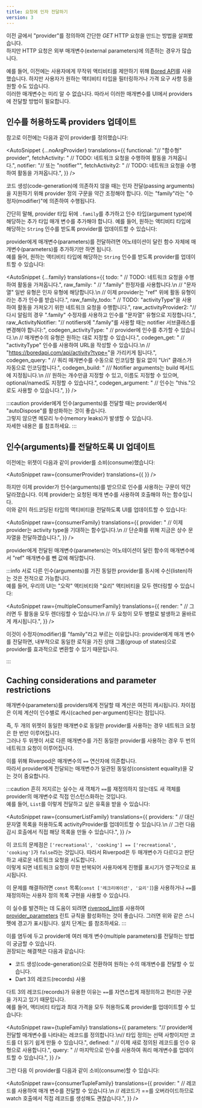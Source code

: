 ```yaml
---
title: 요청에 인자 전달하기
version: 3
---
```



이전 글에서 "provider"를 정의하여 간단한 _GET_ HTTP 요청을 만드는 방법을 살펴봤습니다.  
하지만 HTTP 요청은 외부 매개변수(external parameters)에 의존하는 경우가 많습니다.

예를 들어, 이전에는 사용자에게 무작위 액티비티를 제안하기 위해 [Bored API](https://boredapi.com/)를 사용했습니다.
하지만 사용자가 원하는 액티비티 타입을 필터링하거나 가격 요구 사항 등을 원할 수도 있습니다.  
이러한 매개변수는 미리 알 수 없습니다. 
따라서 이러한 매개변수를 UI에서 providers에 전달할 방법이 필요합니다.

## 인수를 허용하도록 providers 업데이트

참고로 이전에는 다음과 같이 provider를 정의했습니다:

<AutoSnippet 
    {...noArgProvider} 
    translations={{
        functional: "// \"함수형\" provider",
        fetchActivity: "  // TODO: 네트워크 요청을 수행하여 활동을 가져옵니다.",
        notifier: "// 또는 \"notifier\"",
        fetchActivity2: "    // TODO: 네트워크 요청을 수행하여 활동을 가져옵니다.",
    }}
/>

<When codegen={false}>

코드 생성(code-generation)에 의존하지 않을 때는 인자 전달(passing arguments)을 지원하기 위해 provider 정의 구문을 약간 조정해야 합니다. 
이는 "family"라는 "수정자(modifier)"에 의존하여 수행됩니다.

간단히 말해, provider 타입 뒤에 `.family`를 추가하고 인수 타입(argument type)에 해당하는 추가 타입 매개 변수를 추가해야 합니다.
예를 들어, 원하는 액티비티 타입에 해당하는 `String` 인수를 받도록 provider를 업데이트할 수 있습니다:

</When>

<When codegen={true}>

provider에게 매개변수(parameters)를 전달하려면 어노테이션이 달린 함수 자체에 매개변수(parameters)를 추가하기만 하면 됩니다.  
예를 들어, 원하는 액티비티 타입에 해당하는 `String` 인수를 받도록 provider를 업데이트할 수 있습니다:

</When>

<AutoSnippet 
    {...family} 
    translations={{
        todo: "    // TODO: 네트워크 요청을 수행하여 활동을 가져옵니다.",
        raw_family: "    // \".family\" 한정자를 사용합니다.\n    // \"문자열\" 일반 유형은 인자 유형에 해당합니다.\n    // 이제 provider는 \"ref\" 위에 활동 유형이라는 추가 인수를 받습니다.",
        raw_family_todo: "  // TODO: \"activityType\"을 사용하여 활동을 가져오기 위한 네트워크 요청을 수행합니다.",
        raw_activityProvider2: "// 다시 알림의 경우 \".family\" 수정자를 사용하고 인수를 \"문자열\" 유형으로 지정합니다.",
        raw_ActivityNotifier: "// notifiers에 \".family\"를 사용할 때는 notifier 서브클래스를 변경해야 합니다:",
        codegen_activityType: "  // provider에 인수를 추가할 수 있습니다.\n  // 매개변수의 유형은 원하는 대로 지정할 수 있습니다.",
        codegen_get: "  // \"activityType\" 인수를 사용하여 URL을 작성할 수 있습니다.\n  // \"https://boredapi.com/api/activity?type=<activityType>\"을 가리키게 됩니다.",
        codegen_query: "      // 쿼리 매개변수를 수동으로 인코딩할 필요 없이 \"Uri\" 클래스가 자동으로 인코딩합니다.",
        codegen_build: "  /// Notifier arguments는 build 메서드에 지정됩니다.\n  /// 원하는 개수만큼 지정할 수 있고, 이름도 지정할 수 있으며, optional/named도 지정할 수 있습니다.",
        codegen_argument: "    // 인수는 \"this.<argumentName>\"으로도 사용할 수 있습니다.",
    }}
/>

:::caution
provider에게 인수(arguments)를 전달할 때는 provider에서 "autoDispose"를 활성화하는 것이 좋습니다.  
그렇지 않으면 메모리 누수(memory leaks)가 발생할 수 있습니다.  
자세한 내용은 <Link documentID="essentials/auto_dispose" />를 참조하세요.
:::

## 인수(arguments)를 전달하도록 UI 업데이트

이전에는 위젯이 다음과 같이 provider를 소비(consume)했습니다:

<AutoSnippet 
    raw={consumerProvider} 
    translations={{
    }}
/>

하지만 이제 provider가 인수(arguments)를 받으므로 인수를 사용하는 구문이 약간 달라졌습니다. 
이제 provider는 요청된 매개 변수를 사용하여 호출해야 하는 함수입니다.  
이와 같이 하드코딩된 타입의 액티비티을 전달하도록 UI를 업데이트할 수 있습니다:

<AutoSnippet 
    raw={consumerFamily} 
    translations={{
        provider: "      // 이제 provider는 activity type을 기대하는 함수입니다.\n      // 단순화를 위해 지금은 상수 문자열을 전달하겠습니다.",
    }}
/>

<When codegen={true}>

provider에게 전달된 매개변수(parameters)는 어노테이션이 달린 함수의 매개변수에서 "ref" 매개변수를 뺀 값에 해당합니다.

</When>

:::info
서로 다른 인수(arguments)를 가진 동일한 provider를 동시에 수신(listen)하는 것은 전적으로 가능합니다.  
예를 들어, 우리의 UI는 "오락" 액티비티와 "요리" 액티비티을 모두 렌더링할 수 있습니다:

<AutoSnippet 
    raw={multipleConsumerFamily} 
    translations={{
        render: "        // 그러면 두 활동을 모두 렌더링할 수 있습니다.\n        // 두 요청이 모두 병렬로 발생하고 올바르게 캐시됩니다.",
    }}
/>

<When codegen={false}>

이것이 수정자(modifier)를 "family"라고 부르는 이유입니다: 
provider에게 매개 변수를 전달하면, 내부적으로 동일한 로직을 가진 상태 그룹(group of states)으로 provider를 효과적으로 변환할 수 있기 때문입니다.

</When>
:::

## Caching considerations and parameter restrictions

매개변수(parameters)를 providers에게 전달할 때 계산은 여전히 캐시됩니다.
차이점은 이제 계산이 인수별로 캐시(cached per-argument)된다는 점입니다.

즉, 두 개의 위젯이 동일한 매개변수로 동일한 provider를 사용하는 경우 네트워크 요청은 한 번만 이루어집니다.  
그러나 두 위젯이 서로 다른 매개변수를 가진 동일한 provider를 사용하는 경우 두 번의 네트워크 요청이 이루어집니다.

이를 위해 Riverpod은 매개변수의 `==` 연산자에 의존합니다.  
따라서 provider에게 전달되는 매개변수가 일관된 동일성(consistent equality)을 갖는 것이 중요합니다.

:::caution
흔히 저지르는 실수는 새 객체가 `==`를 재정의하지 않는데도 새 객체를 provider의 매개변수로 직접 인스턴스화하는 것입니다.  
예를 들어, `List`를 이렇게 전달하고 싶은 유혹을 받을 수 있습니다:

<AutoSnippet 
    raw={consumerListFamily} 
    translations={{
        providers: "    // 대신 문자열 목록을 허용하도록 activityProvider를 업데이트할 수 있습니다.\n    // 그런 다음 감시 호출에서 직접 해당 목록을 만들 수 있습니다.",
    }}
/>

이 코드의 문제점은 `['recreational', 'cooking'] == ['recreational', 'cooking']`가 `false`라는 것입니다.
따라서 Riverpod은 두 매개변수가 다르다고 판단하고 새로운 네트워크 요청을 시도합니다.  
이렇게 되면 네트워크 요청이 무한 반복되어 사용자에게 진행률 표시기가 영구적으로 표시됩니다.

이 문제를 해결하려면 `const` 목록(`const ['레크리에이션', '요리']`)을 사용하거나 `==`를 재정의하는 사용자 정의 목록 구현을 사용할 수 있습니다.

이 실수를 발견하는 데 도움이 되려면 [riverpod_lint](https://pub.dev/packages/riverpod_lint)를 사용하여 
[provider_parameters](https://github.com/rrousselGit/riverpod/tree/master/packages/riverpod_lint#provider_parameters) 린트 규칙을 활성화하는 것이 좋습니다. 
그러면 위와 같은 스니펫에 경고가 표시됩니다.
설치 단계는 <Link documentID="introduction/getting_started" hash="enabling-riverpod_lintcustom_lint" />를 참조하세요.
:::

<When codegen={false}>

이를 염두에 두고 provider에 여러 매개 변수(multiple parameters)를 전달하는 방법이 궁금할 수 있습니다.  
권장되는 해결책은 다음과 같습니다:

- 코드 생성(code-generation)으로 전환하여 원하는 수의 매개변수를 전달할 수 있습니다.
- Dart 3의 레코드(records) 사용

다트 3의 레코드(records)가 유용한 이유는 `==`를 자연스럽게 재정의하고 편리한 구문을 가지고 있기 때문입니다.  
예를 들어, 액티비티 타입과 최대 가격을 모두 허용하도록 provider를 업데이트할 수 있습니다:

<AutoSnippet 
    raw={tupleFamily} 
    translations={{
        parameters: "// provider에 전달할 매개변수를 나타내는 레코드를 정의합니다.\n// 타입 정의는 선택 사항이지만 코드를 더 읽기 쉽게 만들 수 있습니다.",
        defined: "    // 이제 새로 정의된 레코드를 인수 유형으로 사용합니다.",
        query: "        // 마지막으로 인수를 사용하여 쿼리 매개변수를 업데이트할 수 있습니다.",
    }}
/>

그런 다음 이 provider를 다음과 같이 소비(consume)할 수 있습니다:

<AutoSnippet 
    raw={consumerTupleFamily} 
    translations={{
        provider: "      // 레코드를 사용하여 매개 변수를 전달할 수 있습니다.\n      // 레코드가 ==를 오버라이드하므로 watch 호출에서 직접 레코드를 생성해도 괜찮습니다.",
    }}
/>

</When>
